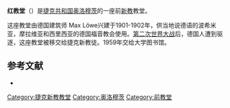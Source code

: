 {{Infobox religious building
|building_name= 红教堂<br>Červený kostel
|image= Olomouc 7384.jpg
|caption= 红教堂
|location= [[捷克共和国|捷克共和国]][[奥洛穆茨|奥洛穆茨]]
|geo= {{coord|49|35|36.69|N|17|14|50.32|E|type:landmark_region:CZ|display=inline,title}}
|religious_affiliation= [[新教|新教]]
|district=
|consecration_year= 1902
|status= 前教堂
|leadership=
|architect= Max Löwe
|architecture_type= [[教堂|教堂]]
|architecture_style= 新哥特式
|facade_direction=
|year_completed= 1902
|construction_cost=
|capacity=
|length=
|width=
|width_nave=
|height_max= {{convert|55|m|ft|abbr=on}}
|materials= 粘土砖
}}
'''红教堂'''（{{lang-cs|Červený kostel}}）是[[捷克共和国|捷克共和国]][[奥洛穆茨|奥洛穆茨]]的一座前[[新教|新教]]教堂。

这座教堂由德国建筑师 Max Löwe兴建于1901-1902年，供当地说德语的波希米亚，摩拉维亚和西里西亚的德国福音教会使用。[[第二次世界大战|第二次世界大战]]后，德国人遭到驱逐，这座教堂被移交给捷克新教徒。1959年交给大学图书馆。

== 参考文献 ==
* {{cite book |title=Olomouc: evangelické kostely |last=Bartušek |first=Jan |coauthors=Miloslav Pojsl |year=2006 |publisher=Historická společnost Starý Velehrad |location=Velehrad |isbn=80-86157-17-2 |oclc= |pages= }}

{{commonscat|Červený kostel (Olomouc)}}
[[Category:捷克新教教堂|Category:捷克新教教堂]]
[[Category:奥洛穆茨|Category:奥洛穆茨]]
[[Category:前教堂|Category:前教堂]]